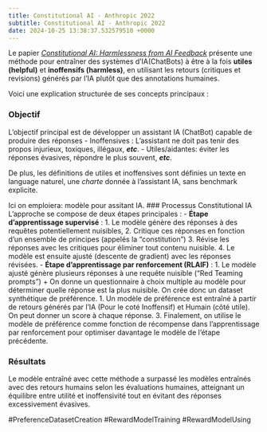```yaml
---
title: Constitutional AI - Anthropic 2022
subtitle: Constitutional AI - Anthropic 2022
date: 2024-10-25 13:38:37.532579510 +0000
---
```

Le papier [*Constitutional AI: Harmlessness from AI Feedback*](https://arxiv.org/pdf/2212.08073) présente une méthode pour entraîner des systèmes d'IA(ChatBots) à être à la fois **utiles (helpful)** et **inoffensifs (harmless)**, en utilisant les retours (critiques et revisions) générés par l'IA plutôt que des annotations humaines.

Voici une explication structurée de ses concepts principaux :

### Objectif  
L'objectif principal est de développer un assistant IA (ChatBot) capable de produire des réponses 
- Inoffensives : L'assistant ne doit pas tenir des propos injurieux, toxiques, illégaux, ***etc***. 
- Utiles/aidantes: éviter les réponses évasives, répondre le plus souvent, ***etc***.

De plus, les définitions de utiles et inoffensives sont définies un texte en language naturel, une *charte* donnée à l'assistant IA, sans benchmark explicite.

<!--//les auteurs cherchent à s'assurer que l'IA explique pourquoi certains comportements nuisibles sont rejetés.-->

Ici on emploiera: modèle pour assitant IA.
### Processus Constitutional IA
L'approche se compose de deux étapes principales :
- **Étape d'apprentissage supervisé** :
	1. Le modèle génère des réponses à des requêtes potentiellement nuisibles,
	2. Critique ces réponses en fonction d'un ensemble de principes (appelés la "constitution")
	3. Révise les réponses avec les critiques pour éliminer tout contenu nuisible.
	4. Le modèle est ensuite ajusté (descente de gradient) avec les réponses révisées.
- **Étape d'apprentissage par renforcement (RLAIF)** : 
		1. Le modèle ajusté génère plusieurs réponses à une requête nuisible ("Red Teaming prompts") + On donne un questionnaire à choix multiple au modèle pour déterminer quelle réponse est la plus nuisible. On crée donc un dataset synthétique de préférence.
	1. Un modèle de préférence est entraîné à partir de retours générés par l'IA (Pour le coté Inoffensif) et Humain (côté utile). On peut donner un score à chaque réponse.
	3. Finalement, on utilise le modèle de préférence comme fonction de récompense dans l'apprentissage par renforcement pour optimiser davantage le modèle de l'étape précédente.


### **Résultats** 
Le modèle entraîné avec cette méthode a surpassé les modèles entraînés avec des retours humains selon les évaluations humaines, atteignant un équilibre entre utilité et inoffensivité tout en évitant des réponses excessivement évasives.

<!--### 6. **Contributions** :  
- Démonstration de l'efficacité de l'utilisation des retours de l'IA plutôt que des retours humains pour l'entraînement à l'innocuité.
- Introduction d'un processus itératif de critique et révision, qui a significativement amélioré le comportement du modèle.
- Validation que, à mesure que les modèles de langage s'améliorent, leur capacité à se superviser sur les comportements nuisibles s'améliore également.

En somme, l'article propose une méthode évolutive pour entraîner des IA à éviter les comportements nuisibles en utilisant un minimum d'interventions humaines, s'appuyant sur une "constitution" de directives éthiques et des retours générés par l'IA pour l'auto-amélioration.-->

#PreferenceDatasetCreation #RewardModelTraining #RewardModelUsing 